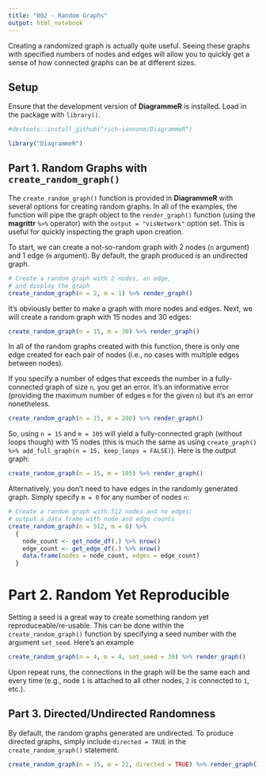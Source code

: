 ```yaml
---
title: "002 - Random Graphs"
output: html_notebook
---
```


Creating a randomized graph is actually quite useful. Seeing these graphs with specified numbers of nodes and edges will allow you to quickly get a sense of how connected graphs can be at different sizes.

## Setup

Ensure that the development version of **DiagrammeR** is installed. Load in the package with `library()`.

```r
#devtools::install_github("rich-iannone/DiagrammeR")

library("DiagrammeR")
```

## Part 1. Random Graphs with `create_random_graph()`

The `create_random_graph()` function is provided in **DiagrammeR** with several options for creating random graphs. In all of the examples, the function will pipe the graph object to the `render_graph()` function (using the **magrittr** `%>%` operator) with the `output = "visNetwork"` option set. This is useful for quickly inspecting the graph upon creation.

To start, we can create a not-so-random graph with 2 nodes (`n` argument) and 1 edge (`m` argument). By default, the graph produced is an undirected graph.

```r
# Create a random graph with 2 nodes, an edge,
# and display the graph
create_random_graph(n = 2, m = 1) %>% render_graph()
```

It's obviously better to make a graph with more nodes and edges. Next, we will create a random graph with 15 nodes and 30 edges:

```r
create_random_graph(n = 15, m = 30) %>% render_graph()
```

In all of the random graphs created with this function, there is only one edge created for each pair of nodes (i.e., no cases with multiple edges between nodes).

If you specify a number of edges that exceeds the number in a fully-connected graph of size `n`, you get an error. It's an informative error (providing the maximum number of edges `m` for the given `n`) but it's an error nonetheless.

```r

create_random_graph(n = 15, m = 200) %>% render_graph()
```

So, using `n = 15` and `m = 105` will yield a fully-connected graph (without loops though) with 15 nodes (this is much the same as using `create_graph() %>% add_full_graph(n = 15, keep_loops = FALSE)`). Here is the output graph:

```r
create_random_graph(n = 15, m = 105) %>% render_graph()
```

Alternatively, you don't need to have edges in the randomly generated graph. Simply specify `m = 0` for any number of nodes `n`:

```r
# Create a random graph with 512 nodes and no edges;
# output a data frame with node and edge counts
create_random_graph(n = 512, m = 0) %>%
  {
    node_count <- get_node_df(.) %>% nrow()
    edge_count <- get_edge_df(.) %>% nrow()
    data.frame(nodes = node_count, edges = edge_count)
  }
```

# Part 2. Random Yet Reproducible

Setting a seed is a great way to create something random yet reproduceable/re-usable. This can be done within the `create_random_graph()` function by specifying a seed number with the argument `set_seed`. Here's an example

```r
create_random_graph(n = 4, m = 4, set_seed = 30) %>% render_graph()
```

Upon repeat runs, the connections in the graph will be the same each and every time (e.g., node `1` is attached to all other nodes, `2` is connected to `1`, etc.).

## Part 3. Directed/Undirected Randomness

By default, the random graphs generated are undirected. To produce directed graphs, simply include `directed = TRUE` in the `create_random_graph()` statement.

```r
create_random_graph(n = 15, m = 22, directed = TRUE) %>% render_graph()
```

